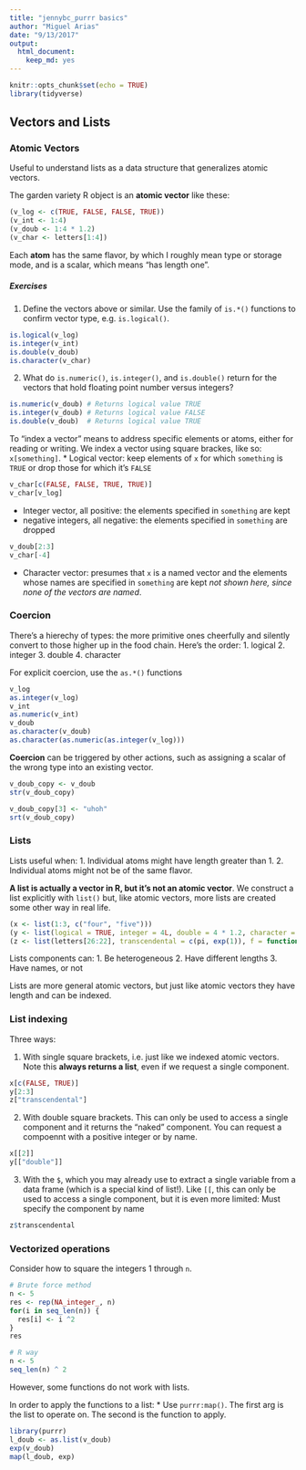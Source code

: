 ```yaml
---
title: "jennybc_purrr basics"
author: "Miguel Arias"
date: "9/13/2017"
output: 
  html_document: 
    keep_md: yes
---
```


```r
knitr::opts_chunk$set(echo = TRUE)
library(tidyverse)
```

## Vectors and Lists

### Atomic Vectors

Useful to understand lists as a data structure that generalizes atomic vectors.

The garden variety R object is an **atomic vector** like these:

```r
(v_log <- c(TRUE, FALSE, FALSE, TRUE))
(v_int <- 1:4)
(v_doub <- 1:4 * 1.2)
(v_char <- letters[1:4])
```

Each **atom** has the same flavor, by which I roughly mean type or storage mode, and is a scalar, which means "has length one". 

##### Exercises

1. Define the vectors above or similar. Use the family of `is.*()` functions to confirm vector type, e.g. `is.logical()`.

```r
is.logical(v_log)
is.integer(v_int)
is.double(v_doub)
is.character(v_char)
```

2. What do `is.numeric()`, `is.integer()`, and `is.double()` return for the vectors that hold floating point number versus integers?

```r
is.numeric(v_doub) # Returns logical value TRUE
is.integer(v_doub) # Returns logical value FALSE
is.double(v_doub)  # Returns logical value TRUE
```

To "index a vector" means to address specific elements or atoms, either for reading or writing. We index a vector using square brackes, like so: `x[something]`. 
* Logical vector: keep elements of `x` for which `something` is `TRUE` or drop those for which it's `FALSE`

```r
v_char[c(FALSE, FALSE, TRUE, TRUE)]
v_char[v_log]
```

* Integer vector, all positive: the elements specified in `something` are kept
* negative integers, all negative: the elements specified in `something` are dropped

```r
v_doub[2:3]
v_char[-4]
```

* Character vector: presumes that `x` is a named vector and the elements whose names are specified in `something` are kept *not shown here, since none of the vectors are named*.

### Coercion

There's a hierechy of types: the more primitive ones cheerfully and silently convert to those higher up in the food chain. Here's the order:
1. logical
2. integer
3. double
4. character

For explicit coercion, use the `as.*()` functions

```r
v_log
as.integer(v_log)
v_int
as.numeric(v_int)
v_doub
as.character(v_doub)
as.character(as.numeric(as.integer(v_log)))
```

**Coercion** can be triggered by other actions, such as assigning a scalar of the wrong type into an existing vector. 

```r
v_doub_copy <- v_doub
str(v_doub_copy)

v_doub_copy[3] <- "uhoh"
srt(v_doub_copy)
```

### Lists

Lists useful when:
1. Individual atoms might have length greater than 1.
2. Individual atoms might not be of the same flavor.

**A list is actually a vector in R, but it's not an atomic vector**. We construct a list explicitly with `list()` but, like atomic vectors, more lists are created some other way in real life.

```r
(x <- list(1:3, c("four", "five")))
(y <- list(logical = TRUE, integer = 4L, double = 4 * 1.2, character = "character"))
(z <- list(letters[26:22], transcendental = c(pi, exp(1)), f = function(x) x^2))
```

Lists components can:
1. Be heterogeneous
2. Have different lengths
3. Have names, or not

Lists are more general atomic vectors, but just like atomic vectors they have length and can be indexed.

### List indexing

Three ways:

1. With single square brackets, i.e. just like we indexed atomic vectors. Note this **always returns a list**, even if we request a single component.

```r
x[c(FALSE, TRUE)]
y[2:3]
z["transcendental"]
```

2. With double square brackets. This can only be used to access a single component and it returns the "naked" component. You can request a compoennt with a positive integer or by name.

```r
x[[2]]
y[["double"]]
```

3. With the `$`, which you may already use to extract a single variable from a data frame (which is a special kind of list!). Like `[[`, this can only be used to access a single component, but it is even more limited: Must specify the component by name

```r
z$transcendental
```

### Vectorized operations

Consider how to square the integers 1 through `n`. 

```r
# Brute force method
n <- 5
res <- rep(NA_integer_, n)
for(i in seq_len(n)) {
  res[i] <- i ^2
}
res

# R way
n <- 5
seq_len(n) ^ 2
```

However, some functions do not work with lists.

In order to apply the functions to a list:
* Use `purrr:map()`. The first arg is the list to operate on. The second is the function to apply.

```r
library(purrr)
l_doub <- as.list(v_doub)
exp(v_doub)
map(l_doub, exp)
```
